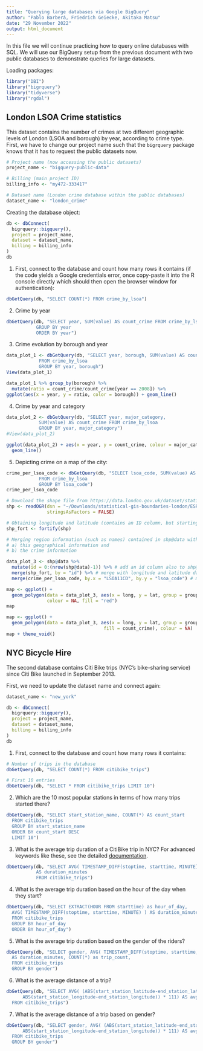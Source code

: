 ```yaml
---
title: "Querying large databases via Google BigQuery"
author: "Pablo Barberá, Friedrich Geiecke, Akitaka Matsu"
date: "29 November 2022"
output: html_document
---
```


In this file we will continue practicing how to query online databases with SQL. We will use our BigQuery setup from the previous document with two public databases to demonstrate queries for large datasets.

Loading packages:

```r
library("DBI")
library("bigrquery")
library("tidyverse")
library("rgdal")
```

## London LSOA Crime statistics

This dataset contains the number of crimes at two different geographic levels of London (LSOA and borough) by year, according to crime type. First, we have to change our project name such that the `bigrquery` package knows that it has to request the public datasets now.

```r
# Project name (now accessing the public datasets)
project_name <- "bigquery-public-data"

# Billing (main project ID)
billing_info <- "my472-333417"

# Dataset name (London crime database within the public databases)
dataset_name <- "london_crime"
```

Creating the database object:

```r
db <- dbConnect(
  bigrquery::bigquery(),
  project = project_name,
  dataset = dataset_name,
  billing = billing_info
)
db
```

1. First, connect to the database and count how many rows it contains (if the code yields a Google credentials error, once copy-paste it into the R console directly which should then open the browser window for authentication):

```r
dbGetQuery(db, "SELECT COUNT(*) FROM crime_by_lsoa")
```

2. Crime by year

```r
dbGetQuery(db, "SELECT year, SUM(value) AS count_crime FROM crime_by_lsoa
           GROUP BY year
           ORDER BY year")
```

3. Crime evolution by borough and year

```r
data_plot_1 <- dbGetQuery(db, "SELECT year, borough, SUM(value) AS count_crime
            FROM crime_by_lsoa
            GROUP BY year, borough")
View(data_plot_1)
```

```r
data_plot_1 %>% group_by(borough) %>%
  mutate(ratio = count_crime/count_crime[year == 2008]) %>%
ggplot(aes(x = year, y = ratio, color = borough)) + geom_line()
```

4. Crime by year and category

```r
data_plot_2 <- dbGetQuery(db, "SELECT year, major_category,
            SUM(value) AS count_crime FROM crime_by_lsoa
            GROUP BY year, major_category")
#View(data_plot_2)
```

```r
ggplot(data_plot_2) + aes(x = year, y = count_crime, colour = major_category) +
  geom_line()
```

5. Depicting crime on a map of the city:

```r
crime_per_lsoa_code <- dbGetQuery(db, "SELECT lsoa_code, SUM(value) AS count_crime
            FROM crime_by_lsoa
            GROUP BY lsoa_code")
crime_per_lsoa_code
```

```r

# Download the shape file from https://data.london.gov.uk/dataset/statistical-gis-boundary-files-london and unzip
shp <- readOGR(dsn = "~/Downloads/statistical-gis-boundaries-london/ESRI/LSOA_2011_London_gen_MHW.shp",
               stringsAsFactors = FALSE)

# Obtaining longitude and latitude (contains an ID column, but starting at zero!)
shp_fort <- fortify(shp)

# Merging region information (such as names) contained in shp@data with
# a) this geographical information and
# b) the crime information

data_plot_3 <- shp@data %>%
  mutate(id = 0:(nrow(shp@data)-1)) %>% # add an id column also to shp@data
  merge(shp_fort, by = "id") %>% # merge with longitude and latitude data based on this column
  merge(crime_per_lsoa_code, by.x = "LSOA11CD", by.y = "lsoa_code") # merge with crime data

```

```r
map <- ggplot() +
  geom_polygon(data = data_plot_3, aes(x = long, y = lat, group = group),
               colour = NA, fill = "red")
map

map <- ggplot() +
  geom_polygon(data = data_plot_3, aes(x = long, y = lat, group = group,
                                    fill = count_crime), colour = NA)
map + theme_void()
```

## NYC Bicycle Hire

The second database contains Citi Bike trips (NYC's bike-sharing service) since Citi Bike launched in September 2013.

First, we need to update the dataset name and connect again:

```r
dataset_name <- "new_york"
```

```r
db <- dbConnect(
  bigrquery::bigquery(),
  project = project_name,
  dataset = dataset_name,
  billing = billing_info
)
db
```

1. First, connect to the database and count how many rows it contains:

```r
# Number of trips in the database
dbGetQuery(db, "SELECT COUNT(*) FROM citibike_trips")
```

```r
# First 10 entries
dbGetQuery(db, "SELECT * FROM citibike_trips LIMIT 10")
```

2. Which are the 10 most popular stations in terms of how many trips started there?

```r
dbGetQuery(db, "SELECT start_station_name, COUNT(*) AS count_start
  FROM citibike_trips
  GROUP BY start_station_name
  ORDER BY count_start DESC
  LIMIT 10")
```

3. What is the average trip duration of a CitiBike trip in NYC? For advanced keywords like these, see the detailed [documentation](https://cloud.google.com/bigquery/docs/reference/standard-sql/timestamp_functions).

```r
dbGetQuery(db, "SELECT AVG( TIMESTAMP_DIFF(stoptime, starttime, MINUTE) )
           AS duration_minutes
           FROM citibike_trips")
```

4. What is the average trip duration based on the hour of the day when they start?

```r
dbGetQuery(db, "SELECT EXTRACT(HOUR FROM starttime) as hour_of_day,
  AVG( TIMESTAMP_DIFF(stoptime, starttime, MINUTE) ) AS duration_minutes
  FROM citibike_trips
  GROUP BY hour_of_day
  ORDER BY hour_of_day")
```

5. What is the average trip duration based on the gender of the riders?

```r
dbGetQuery(db, "SELECT gender, AVG( TIMESTAMP_DIFF(stoptime, starttime, MINUTE) )
  AS duration_minutes, COUNT(*) as trip_count,
  FROM citibike_trips
  GROUP BY gender")
```

6. What is the average distance of a trip?

```r
dbGetQuery(db, "SELECT AVG( (ABS(start_station_latitude-end_station_latitude) +
      ABS(start_station_longitude-end_station_longitude)) * 111) AS avg_distance_km
  FROM citibike_trips")
```

7. What is the average distance of a trip based on gender?

```r
dbGetQuery(db, "SELECT gender, AVG( (ABS(start_station_latitude-end_station_latitude) +
      ABS(start_station_longitude-end_station_longitude)) * 111) AS avg_distance_km
  FROM citibike_trips
  GROUP BY gender")
```





















